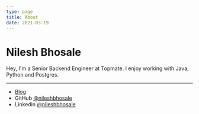 ```yaml
---
type: page
title: About
date: 2021-03-19
---
```


# Nilesh Bhosale

Hey, I'm a Senior Backend Engineer at Topmate. I enjoy working with Java, Python and Postgres. 


---

- <a href="http://nileshbhosale.com/blog">Blog</a>
- GitHub [@nileshbhosale](https://github.com/nileshbhosale)
- Linkedin [@nileshbhosale](nileshbhosale)
